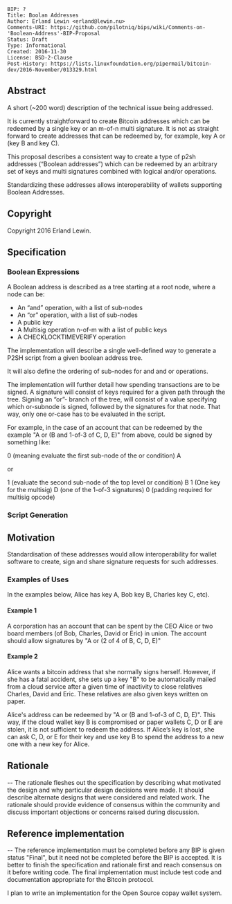 <pre>
BIP: ?
Title: Boolan Addresses
Author: Erland Lewin <erland@lewin.nu>
Comments-URI: https://github.com/pilotniq/bips/wiki/Comments-on-'Boolean-Address'-BIP-Proposal
Status: Draft
Type: Informational
Created: 2016-11-30
License: BSD-2-Clause
Post-History: https://lists.linuxfoundation.org/pipermail/bitcoin-dev/2016-November/013329.html
</pre>

==Abstract==
A short (~200 word) description of the technical issue being addressed.

It is currently straightforward to create Bitcoin addresses which can be
redeemed by a single key or an m-of-n multi signature. It is not as
straight forward to create addresses that can be redeemed by, for example,
key A or (key B and key C).

This proposal describes a consistent way to create a type of p2sh addresses
(“Boolean addresses”) which can be redeemed by an arbitrary set of keys and
multi signatures combined with logical and/or operations.

Standardizing these addresses allows interoperability of wallets supporting
Boolean Addresses.

==Copyright==
Copyright 2016 Erland Lewin. 

==Specification==

===Boolean Expressions===
A Boolean address is described as a tree starting at a root node, where a
node can be:

* An “and” operation, with a list of sub-nodes
* An “or” operation, with a list of sub-nodes
* A public key
* A Multisig operation n-of-m with a list of public keys
* A CHECKLOCKTIMEVERIFY operation

The implementation will describe a single well-defined way to generate a
P2SH script from a given boolean address tree.

It will also define the ordering of sub-nodes for and and or operations.

The implementation will further detail how spending transactions are to be
signed. A signature will consist of keys required for a given path through
the tree. Signing an “or”- branch of the tree, will consist of a value
specifying which or-subnode is signed, followed by the signatures for that
node. That way, only one or-case has to be evaluated in the script.

For example, in the case of an account that can be redeemed by the example
"A or (B and 1-of-3 of C, D, E)" from above, could be signed by something
like:

0 (meaning evaluate the first sub-node of the or condition)
A

or

1 (evaluate the second sub-node of the top level or condition)
B
1 (One key for the multisig)
D (one of the 1-of-3 signatures)
0 (padding required for multisig opcode)

===Script Generation===

==Motivation==
Standardisation of these addresses would allow interoperability for wallet
software to create, sign and share signature requests for such addresses.

===Examples of Uses===
In the examples below, Alice has key A, Bob key B, Charles key C, etc).

====Example 1====
A corporation has an account that can be spent by the CEO Alice or two
board members (of Bob, Charles, David or Eric) in union. The account should
allow signatures by "A or (2 of 4 of B, C, D, E)"

====Example 2====
Alice wants a bitcoin address that she normally signs herself. However, if
she has a fatal accident, she sets up a key "B" to be automatically mailed
from a cloud service after a given time of inactivity to close relatives
Charles, David and Eric. These relatives are also given keys written on
paper.

Alice's address can be redeemed by "A or (B and 1-of-3 of C, D, E)". This
way, if the cloud wallet key B is compromised or paper wallets C, D or E
are stolen, it is not sufficient to redeem the address. If Alice’s key is
lost, she can ask C, D, or E for their key and use key B to spend the
address to a new one with a new key for Alice.

==Rationale==
-- The rationale fleshes out the specification by describing what motivated 
the design and why particular design decisions were made. It should describe 
alternate designs that were considered and related work. The rationale should 
provide evidence of consensus within the community and discuss important 
objections or concerns raised during discussion.

==Reference implementation==
-- The reference implementation must be completed before any BIP is given status "Final", 
but it need not be completed before the BIP is accepted. It is better to finish the specification 
and rationale first and reach consensus on it before writing code. The final implementation must 
include test code and documentation appropriate for the Bitcoin protocol.

I plan to write an implementation for the Open Source copay wallet system.
